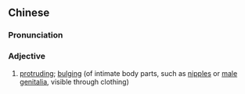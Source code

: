 ==Chinese==
{{zh-forms}}

===Pronunciation===
{{zh-pron
|m=jītū
|cat=a
}}

===Adjective===
{{zh-adj}}

# [[protruding]]; [[bulging]] (of intimate body parts, such as [[nipples]] or [[male]] [[genitalia]], visible through clothing)